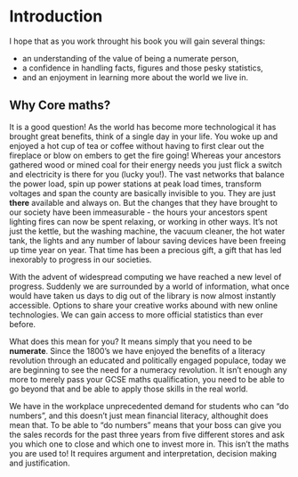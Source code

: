 # Introduction

I hope that as you work throught his book you will gain several things:

- an understanding of the value of being a numerate person,
- a confidence in handling facts, figures and those pesky statistics,
- and an enjoyment in learning more about the world we live in.

## Why Core maths?

It is a good question! As the world has become more technological it has brought great benefits, think of a single day in your life. You woke up and enjoyed a hot cup of tea or coffee without having to first clear out the fireplace or blow on embers to get the fire going! Whereas your ancestors gathered wood or mined coal for their energy needs you just flick a switch and electricity is there for you (lucky you!). The vast networks that balance the power load, spin up power stations at peak load times, transform voltages and span the county are basically invisible to you. They are just **there** available and always on. But the changes that they have brought to our society have been immeasurable - the hours your ancestors spent lighting fires can now be spent relaxing, or working in other ways. It's not just the kettle, but the washing machine, the vacuum cleaner, the hot water tank, the lights and any number of labour saving devices have been freeing up time year on year. That time has been a precious gift, a gift that has led inexorably to progress in our societies.

With the advent of widespread computing we have reached a new level of progress. Suddenly we are surrounded by a world of information, what once would have taken us days to dig out of the library is now almost instantly accessible. Options to share your creative works abound with new online technologies. We can gain access to more official statistics than ever before. 

What does this mean for you? It means simply that you need to be **numerate**. Since the 1800's we have enjoyed the benefits of a literacy revolution through an educated and politically engaged populace, today we are beginning to see the need for a numeracy revolution. It isn't enough any more to merely pass your GCSE maths qualification, you need to be able to go beyond that and be able to apply those skills in the real world.

We have in the workplace unprecedented demand for students who can "do numbers", and this doesn't just mean financial literacy, althoughit does mean that. To be able to "do numbers" means that your boss can give you the sales records for the past three years from five different stores and ask you which one to close and which one to invest more in. This isn't the maths you are used to! It requires argument and interpretation, decision making and justification.
